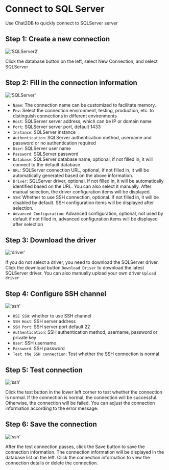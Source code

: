 # Connect to SQL Server

Use Chat2DB to quickly connect to SQLServer server

## Step 1: Create a new connection

!['SQLServer2'](/image/connection/SQLServer2.png)

Click the database button on the left, select New Connection, and select SQLServer


## Step 2: Fill in the connection information

!['SQLServer'](/image/connection/SQLServer.png)

- `Name`: The connection name can be customized to facilitate memory.
- `Env`: Select the connection environment, testing, production, etc. to distinguish connections in different environments
- `Host`: SQLServer server address, which can be IP or domain name
- `Port`: SQLServer server port, default 1433
- `Instance`: SQLServer instance
- `Authentication`: SQLServer authentication method, username and password or no authentication required
- `User`: SQLServer user name
- `Password`: SQLServer password
- `Database`: SQLServer database name, optional, if not filled in, it will connect to the default database
- `URL`: SQLServer connection URL, optional, if not filled in, it will be automatically generated based on the above information.
- `Driver`: SQLServer driver, optional. If not filled in, it will be automatically identified based on the URL. You can also select it manually. After manual selection, the driver configuration items will be displayed.
- `SSH`: Whether to use SSH connection, optional. If not filled in, it will be disabled by default. SSH configuration items will be displayed after selection.
- `Advanced Configuration`: Advanced configuration, optional, not used by default if not filled in, advanced configuration items will be displayed after selection

## Step 3: Download the driver

!['driver'](/image/connection/driver.png)

If you do not select a driver, you need to download the SQLServer driver. Click the download button `Download Driver` to download the latest SQLServer driver. You can also manually upload your own driver `Upload driver`

## Step 4: Configure SSH channel

!['ssh'](/image/connection/ssh.png)
- `USE SSH`: whether to use SSH channel
- `SSH Host`: SSH server address
- `SSH Port`: SSH server port default 22
- `Authentication`: SSH authentication method, username, password or private key
- `User`: SSH username
- `Password`: SSH password
- `Test the SSH connection`: Test whether the SSH connection is normal

## Step 5: Test connection

!['ssh'](/image/connection/test.png)

Click the test button in the lower left corner to test whether the connection is normal. If the connection is normal, the connection will be successful. Otherwise, the connection will be failed. You can adjust the connection information according to the error message.

## Step 6: Save the connection
!['ssh'](/image/connection/test.png)

After the test connection passes, click the Save button to save the connection information. The connection information will be displayed in the database list on the left. Click the connection information to view the connection details or delete the connection.